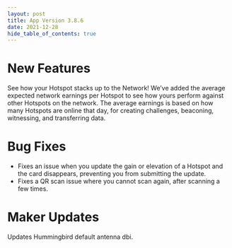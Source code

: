 ```yaml
---
layout: post
title: App Version 3.8.6
date: 2021-12-28
hide_table_of_contents: true
---
```


# New Features

See how your Hotspot stacks up to the Network! We’ve added the average expected network earnings per
Hotspot to see how yours perform against other Hotspots on the network. The average earnings is
based on how many Hotspots are online that day, for creating challenges, beaconing, witnessing, and
transferring data.

<!--truncate-->

# Bug Fixes

- Fixes an issue when you update the gain or elevation of a Hotspot and the card disappears,
  preventing you from submitting the update.
- Fixes a QR scan issue where you cannot scan again, after scanning a few times.

# Maker Updates

Updates Hummingbird default antenna dbi.
